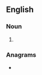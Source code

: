 ==English==

===Noun===
{{head|en|noun form}}

# {{plural of|goog|lang=en}}

===Anagrams===
* {{anagrams|en|a=ggoos|gogos}}
